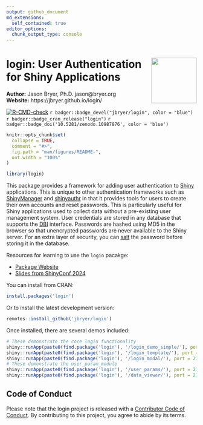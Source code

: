 ```yaml
---
output: github_document
md_extensions:
  self_contained: true
editor_options:
  chunk_output_type: console
---
```


# <img src="man/figures/login_hex.png" align="right" width="120" align="right" /> login: User Authentication for Shiny Applications

**Author:** Jason Bryer, Ph.D. jason@bryer.org  
**Website:** https://jbryer.github.io/login/

<!-- badges: start -->
[![R-CMD-check](https://github.com/jbryer/login/actions/workflows/R-CMD-check.yaml/badge.svg)](https://github.com/jbryer/login/actions/workflows/R-CMD-check.yaml)
`r badger::badge_devel("jbryer/login", color = "blue")`
`r badger::badge_cran_release("login")`
`r badger::badge_doi('10.5281/zenodo.10987876', color = 'blue')`

<!-- badges: end -->


```r
knitr::opts_chunk$set(
  collapse = TRUE,
  comment = "#>",
  fig.path = "man/figures/README-",
  out.width = "100%"
)

library(login)
```

This package provides a framework for adding user authentication to [Shiny](https://shiny.posit.co) applications. This is unique to other authentication frameworks such as [ShinyManager](https://datastorm-open.github.io/shinymanager/) and [shinyauthr](https://github.com/PaulC91/shinyauthr?tab=readme-ov-file) in that it provides tools for users to create their own accounts and reset passwords. This is particularly useful for Shiny applications used to collect data without a pre-existing user management system. User credentials are stored in any database that supports the [DBI](https://dbi.r-dbi.org) interface. Passwords are hashed using MD5 in the browser so that unencrypted passwords are never available to the Shiny server. For an extra layer of security, you can [salt](https://en.wikipedia.org/wiki/Salt_(cryptography)) the password before storing it in the database.

Resources for learning to use the `login` pacakge:

* [Package Website](https://jbryer.github.io/login/)
* [Slides from ShinyConf 2024](https://github.com/jbryer/login/tree/main/inst/slides/login.pdf)

You can install from CRAN:

```r
install.packages('login')
```

Or to install the latest development version:

```r
remotes::install_github('jbryer/login')
```

Once installed, there are several demos included:

```r
# These demonstrate the core login functionality
shiny::runApp(paste0(find.package('login'), '/login_demo_simple/'), port = 2112)
shiny::runApp(paste0(find.package('login'), '/login_template/'), port = 2112)
shiny::runApp(paste0(find.package('login'), '/login_modal/'), port = 2112)
# These demonstrate the user_param_module
shiny::runApp(paste0(find.package('login'), '/user_params/'), port = 2112)
shiny::runApp(paste0(find.package('login'), '/data_viewer/'), port = 2112)
```

## Code of Conduct

Please note that the login project is released with a [Contributor Code of Conduct](https://jbryer.github.io/login/CODE_OF_CONDUCT.html). By contributing to this project, you agree to abide by its terms.
